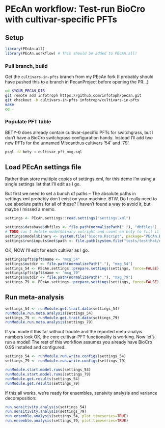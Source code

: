 # PEcAn workflow: Test-run BioCro with cultivar-specific PFTs

## Setup

```r
library(PEcAn.all)
library(PEcAn.workflow) # This should be added to PEcAn.all!
```

### Pull branch, build

Get the `cultivars-in-pfts` branch from my PEcAn fork (I probably should have pushed this to a branch in PecanProject before opening the PR...)

```sh
cd $YOUR_PECAN_DIR
git remote add infotroph https://github.com/infotoph/pecan.git
git checkout -b cultivars-in-pfts infotroph/cultivars-in-pfts
make
cd -
```

### Populate PFT table

BETY-0 does already contain cultivar-specific PFTs for switchgrass, but I don't have a BioCro switchgrass configuration handy.
Instead I'll add two new PFTs for the unnamed Miscanthus cultivars '54' and '79'.

```sh
psql -U bety < cultivar_pft_mxg.sql
```


## Load PEcAn settings file

Rather than store multiple copies of settings.xml, for this demo I'm using a single settings list that I'll edit as I go.

But first we need to set a bunch of paths -- The absolute paths in settings.xml probably don't exist on your machine. 
BTW, Do I really need to use absolute paths for all of these? I haven't found a way to avoid it, but maybe I missed a memo.

```r
settings <- PEcAn.settings::read.settings("settings.xml")

settings$database$dbfiles <- file.path(normalizePath("."), "dbfiles")
# TODO can I delete model$binary outright and count on bety to fill it in?
settings$model$binary <- system.file("biocro.Rscript", package="PEcAn.BIOCRO")
settings$run$inputs$met$path <- file.path(system.file("tests/testthat/data", package="PEcAn.BIOCRO"), "US-Bo1")
```

OK, NOW I'll edit for each cultivar as I go.

```r
settings$pfts$pft$name <- "mxg_54"
settings$outdir <- file.path(normalizePath("."), "mxg_54")
settings_54 <- PEcAn.settings::prepare.settings(settings, force=FALSE)
settings$pfts$pft$name <- "mxg_79"
settings$outdir <- file.path(normalizePath("."), "mxg_79")
settings_79 <- PEcAn.settings::prepare.settings(settings, force=FALSE)

```

## Run meta-analysis

```r

settings_54 <- runModule.get.trait.data(settings_54)
runModule.run.meta.analysis(settings_54)
settings_79 <- runModule.get.trait.data(settings_79)
runModule.run.meta.analysis(settings_79)

```

If you made it this far without trouble and the reported meta-analyis numbers look OK, the core cultivar-PFT functionality is working. Now let's run a model! The rest of this workflow assumes you already have BioCro 0.95 installed and configured.

```r
settings_54 <- runModule.run.write.configs(settings_54)
settings_79 <- runModule.run.write.configs(settings_79)
```

```r

runModule.start.model.runs(settings_54)
runModule.start.model.runs(settings_79)
runModule.get.results(settings_54)
runModule.get.results(settings_79)

```

If this all works, we're ready for ensembles, sensivity analysis and variance decomposition:

```r
run.sensitivity.analysis(settings_54)
run.sensitivity.analysis(settings_79)
run.ensemble.analysis(settings_54, plot.timeseries=TRUE)
run.ensemble.analysis(settings_79, plot.timeseries=TRUE)
```

